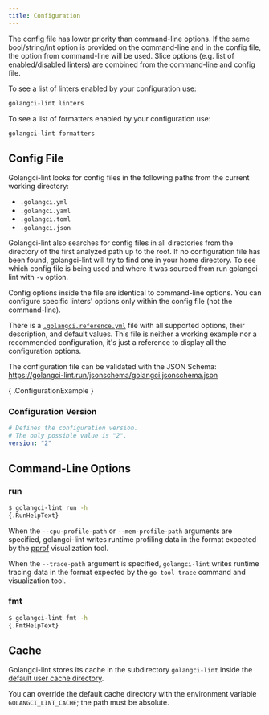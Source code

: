 ```yaml
---
title: Configuration
---
```


The config file has lower priority than command-line options.
If the same bool/string/int option is provided on the command-line
and in the config file, the option from command-line will be used.
Slice options (e.g. list of enabled/disabled linters) are combined from the command-line and config file.

To see a list of linters enabled by your configuration use:

```bash
golangci-lint linters
```

To see a list of formatters enabled by your configuration use:

```bash
golangci-lint formatters
```

## Config File

Golangci-lint looks for config files in the following paths from the current working directory:

- `.golangci.yml`
- `.golangci.yaml`
- `.golangci.toml`
- `.golangci.json`

Golangci-lint also searches for config files in all directories from the directory of the first analyzed path up to the root.
If no configuration file has been found, golangci-lint will try to find one in your home directory.
To see which config file is being used and where it was sourced from run golangci-lint with `-v` option.

Config options inside the file are identical to command-line options.
You can configure specific linters' options only within the config file (not the command-line).

There is a [`.golangci.reference.yml`](https://github.com/golangci/golangci-lint/blob/HEAD/.golangci.reference.yml) file with all supported options, their description, and default values.
This file is neither a working example nor a recommended configuration, it's just a reference to display all the configuration options.

The configuration file can be validated with the JSON Schema: https://golangci-lint.run/jsonschema/golangci.jsonschema.json

{ .ConfigurationExample }

### Configuration Version

```yaml
# Defines the configuration version.
# The only possible value is "2".
version: "2"
```

## Command-Line Options

### run

```sh
$ golangci-lint run -h
{.RunHelpText}
```

When the `--cpu-profile-path` or `--mem-profile-path` arguments are specified,
golangci-lint writes runtime profiling data in the format expected by the [pprof](https://github.com/google/pprof) visualization tool.

When the `--trace-path` argument is specified, `golangci-lint` writes runtime tracing data in the format expected by
the `go tool trace` command and visualization tool.

### fmt

```sh
$ golangci-lint fmt -h
{.FmtHelpText}
```

## Cache

Golangci-lint stores its cache in the subdirectory `golangci-lint` inside the [default user cache directory](https://pkg.go.dev/os#UserCacheDir).

You can override the default cache directory with the environment variable `GOLANGCI_LINT_CACHE`; the path must be absolute.
